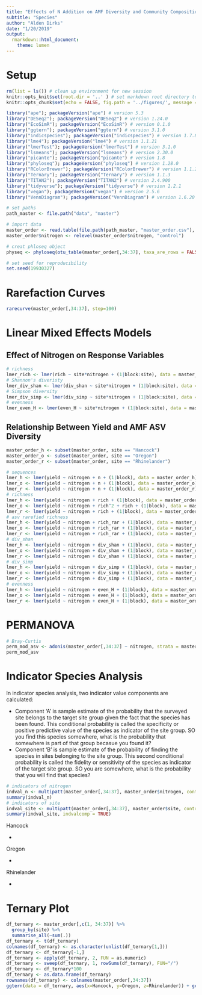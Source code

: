```yaml
---
title: "Effects of N Addition on AMF Diversity and Community Composition in WI Switchgrass Cropping Systems"
subtitle: "Species"
author: "Alden Dirks"
date: "1/20/2019"
output:
  rmarkdown::html_document:
    theme: lumen
---
```


# Setup

```r
rm(list = ls()) # clean up environment for new session
knitr::opts_knit$set(root.dir = '..' ) # set markdown root directory to project root
knitr::opts_chunk$set(echo = FALSE, fig.path = '../figures/', message = FALSE, warning = FALSE, results = 'hide')
```

```r
library("ape"); packageVersion("ape") # version 5.3
library("DESeq2"); packageVersion("DESeq2") # version 1.24.0
library("EcoSimR"); packageVersion("EcoSimR") # version 0.1.0
library("ggtern"); packageVersion("ggtern") # version 3.1.0
library("indicspecies"); packageVersion("indicspecies") # version 1.7.8
library("lme4"); packageVersion("lme4") # version 1.1.21
library("lmerTest"); packageVersion("lmerTest") # version 3.1.0
library("lsmeans"); packageVersion("lsmeans") # version 2.30.0
library("picante"); packageVersion("picante") # version 1.8
library("phyloseq"); packageVersion("phyloseq") # version 1.28.0
library("RColorBrewer"); packageVersion("RColorBrewer") # version 1.1.2
library("Ternary"); packageVersion("Ternary") # version 1.1.3
library("TITAN2"); packageVersion("TITAN2") # version 2.4.900
library("tidyverse"); packageVersion("tidyverse") # version 1.2.1
library("vegan"); packageVersion("vegan") # version 2.5.6
library("VennDiagram"); packageVersion("VennDiagram") # version 1.6.20
```

```r
# set paths
path_master <- file.path("data", "master")

# import data
master_order <- read.table(file.path(path_master, "master_order.csv"), header = TRUE, check.names = FALSE, sep = ",")
master_order$nitrogen <- relevel(master_order$nitrogen, "control")

# creat phloseq object
physeq <- phyloseq(otu_table(master_order[,34:37], taxa_are_rows = FALSE), sample_data(master_order[,1:33]))

# set seed for reproducibility
set.seed(19930327)
```

# Rarefaction Curves

```r
rarecurve(master_order[,34:37], step=100)
```

# Linear Mixed Effects Models 

## Effect of Nitrogen on Response Variables

```r
# richness
lmer_rich <- lmer(rich ~ site*nitrogen + (1|block:site), data = master_order); anova(lmer_rich); plot(lmer_rich); qqnorm(resid(lmer_rich)); qqline(resid(lmer_rich))
# Shannon's diveristy
lmer_div_shan <- lmer(div_shan ~ site*nitrogen + (1|block:site), data = master_order); anova(lmer_div_shan); plot(lmer_div_shan); qqnorm(resid(lmer_div_shan)); qqline(resid(lmer_div_shan))
# Simpson diversity
lmer_div_simp <- lmer(div_simp ~ site*nitrogen + (1|block:site), data = master_order); anova(lmer_div_simp); plot(lmer_div_simp); qqnorm(resid(lmer_div_simp)); qqline(resid(lmer_div_simp))
# evenness
lmer_even_H <- lmer(even_H ~ site*nitrogen + (1|block:site), data = master_order); anova(lmer_even_H); plot(lmer_even_H); qqnorm(resid(lmer_even_H)); qqline(resid(lmer_even_H))
```

## Relationship Between Yield and AMF ASV Diversity

```r
master_order_h <- subset(master_order, site == "Hancock")
master_order_o <- subset(master_order, site == "Oregon")
master_order_r <- subset(master_order, site == "Rhinelander")
```

```r
# sequences
lmer_h <- lmer(yield ~ nitrogen + n + (1|block), data = master_order_h); anova(lmer_h); plot(lmer_h); qqnorm(resid(lmer_h)); qqline(resid(lmer_h))
lmer_o <- lmer(yield ~ nitrogen + n + (1|block), data = master_order_o); anova(lmer_o); plot(lmer_o); qqnorm(resid(lmer_o)); qqline(resid(lmer_o))
lmer_r <- lmer(yield ~ nitrogen + n + (1|block), data = master_order_r); anova(lmer_r); plot(lmer_r); qqnorm(resid(lmer_r)); qqline(resid(lmer_r))
# richness
lmer_h <- lmer(yield ~ nitrogen + rich + (1|block), data = master_order_h); anova(lmer_h); plot(lmer_h); qqnorm(resid(lmer_h)); qqline(resid(lmer_h))
lmer_o <- lmer(yield ~ nitrogen + rich^2 + rich + (1|block), data = master_order_o); anova(lmer_o); plot(lmer_o); qqnorm(resid(lmer_o)); qqline(resid(lmer_o))
lmer_r <- lmer(yield ~ nitrogen + rich + (1|block), data = master_order_r); anova(lmer_r); plot(lmer_r); qqnorm(resid(lmer_r)); qqline(resid(lmer_r))
# asv rarefied richness
lmer_h <- lmer(yield ~ nitrogen + rich_rar + (1|block), data = master_order_h); anova(lmer_h); plot(lmer_h); qqnorm(resid(lmer_h)); qqline(resid(lmer_h))
lmer_o <- lmer(yield ~ nitrogen + rich_rar + (1|block), data = master_order_o); anova(lmer_o); plot(lmer_o); qqnorm(resid(lmer_o)); qqline(resid(lmer_o))
lmer_r <- lmer(yield ~ nitrogen + rich_rar + (1|block), data = master_order_r); anova(lmer_r); plot(lmer_r); qqnorm(resid(lmer_r)); qqline(resid(lmer_r))
# div_shan
lmer_h <- lmer(yield ~ nitrogen + div_shan + (1|block), data = master_order_h); anova(lmer_h); plot(lmer_h); qqnorm(resid(lmer_h)); qqline(resid(lmer_h))
lmer_o <- lmer(yield ~ nitrogen + div_shan + (1|block), data = master_order_o); anova(lmer_o); plot(lmer_o); qqnorm(resid(lmer_o)); qqline(resid(lmer_o))
lmer_r <- lmer(yield ~ nitrogen + div_shan + (1|block), data = master_order_r); anova(lmer_r); plot(lmer_r); qqnorm(resid(lmer_r)); qqline(resid(lmer_r))
# div_simp
lmer_h <- lmer(yield ~ nitrogen + div_simp + (1|block), data = master_order_h); anova(lmer_h); plot(lmer_h); qqnorm(resid(lmer_h)); qqline(resid(lmer_h))
lmer_o <- lmer(yield ~ nitrogen + div_simp + (1|block), data = master_order_o); anova(lmer_o); plot(lmer_o); qqnorm(resid(lmer_o)); qqline(resid(lmer_o))
lmer_r <- lmer(yield ~ nitrogen + div_simp + (1|block), data = master_order_r); anova(lmer_r); plot(lmer_r); qqnorm(resid(lmer_r)); qqline(resid(lmer_r))
# evenness
lmer_h <- lmer(yield ~ nitrogen + even_H + (1|block), data = master_order_h); anova(lmer_h); plot(lmer_h); qqnorm(resid(lmer_h)); qqline(resid(lmer_h))
lmer_o <- lmer(yield ~ nitrogen + even_H + (1|block), data = master_order_o); anova(lmer_o); plot(lmer_o); qqnorm(resid(lmer_o)); qqline(resid(lmer_o))
lmer_r <- lmer(yield ~ nitrogen + even_H + (1|block), data = master_order_r); anova(lmer_r); plot(lmer_r); qqnorm(resid(lmer_r)); qqline(resid(lmer_r))
```

# PERMANOVA

```r
# Bray-Curtis
perm_mod_asv <- adonis(master_order[,34:37] ~ nitrogen, strata = master_order$site, data = master_order)
perm_mod_asv
```

# Indicator Species Analysis

In indicator species analysis, two indicator value components are calculated:

* Component ‘A’ is sample estimate of the probability that the surveyed site belongs to the target site group given the fact that the species has been found. This conditional probability is called the specificity or positive predictive value of the species as indicator of the site group. SO you find this species somewhere, what is the probability that somewhere is part of that group becasue you found it? 
* Component ‘B’ is sample estimate of the probability of finding the species in sites belonging to the site group. This second conditional probability is called the fidelity or sensitivity of the species as indicator of the target site group. SO you are somewhere, what is the probability that you will find that species? 

```r
# indicators of nitrogen
indval_n <- multipatt(master_order[,34:37], master_order$nitrogen, control = how(nperm = 999))
summary(indval_n)
# indicators of site
indval_site <- multipatt(master_order[,34:37], master_order$site, control = how(nperm = 999))
summary(indval_site, indvalcomp = TRUE)
```

Hancock

* 

Oregon

*

Rhinelander

* 

# Ternary Plot

```r
df_ternary <- master_order[,c(1, 34:37)] %>% 
  group_by(site) %>%
  summarise_all(~sum(.))
df_ternary <- t(df_ternary)
colnames(df_ternary) <- as.character(unlist(df_ternary[1,]))
df_ternary <- df_ternary[-1,]
df_ternary <- apply(df_ternary, 2, FUN = as.numeric)
df_ternary <- sweep(df_ternary, 1, rowSums(df_ternary), FUN="/")
df_ternary <- df_ternary*100
df_ternary <- as.data.frame(df_ternary)
rownames(df_ternary) <- colnames(master_order[,34:37])
ggtern(data = df_ternary, aes(x=Hancock, y=Oregon, z=Rhinelander)) + geom_point(aes(size = colSums(master_order[,34:37]))) + labs(x = "H", y = "O",z = "R") + geom_crosshair_tern(aes(alpha = colSums(master_order[,34:37]))) + theme(text = element_text(size = 30)) 
```


